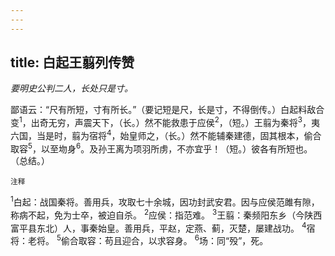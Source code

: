 ```yaml
---
---
---
```

title: 白起王翦列传赞
---



*要明史公判二人，长处只是寸。*

鄙语云：“尺有所短，寸有所长。”（要记短是尺，长是寸，不得倒传。）白起料敌合变<sup>1</sup>，出奇无穷，声震天下，（长。）然不能救患于应侯<sup>2</sup>，（短。）王翦为秦将<sup>3</sup>，夷六国，当是时，翦为宿将<sup>4</sup>，始皇师之，（长。）然不能辅秦建德，固其根本，偷合取容<sup>5</sup>，以至圽身<sup>6</sup>。及孙王离为项羽所虏，不亦宜乎！（短。）彼各有所短也。（总结。）

<sup>注释</sup>

<sup>1</sup>白起：战国秦将。善用兵，攻取七十余城，因功封武安君。因与应侯范雎有隙，称病不起，免为士卒，被迫自杀。
<sup>2</sup>应侯：指范难。
<sup>3</sup>王翦：秦频阳东乡（今陕西富平县东北）人，事秦始皇。善用兵，平赵，定燕、蓟，灭楚，屡建战功。
<sup>4</sup>宿将：老将。
<sup>5</sup>偷合取容：苟且迎合，以求容身。
<sup>6</sup>场：同“殁”，死。